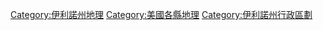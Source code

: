 
[[Category:伊利諾州地理|Category:伊利諾州地理]]
[[Category:美國各縣地理|Category:美國各縣地理]]
[[Category:伊利諾州行政區劃|Category:伊利諾州行政區劃]]